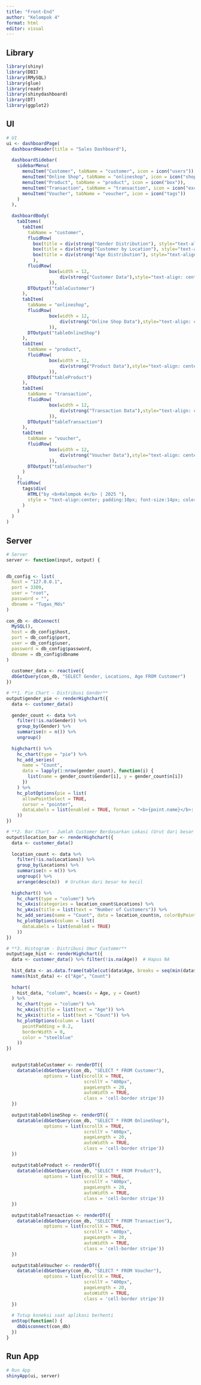 ---
title: "Front-End"
author: "Kelompok 4"
format: html
editor: visual
---

## Library

```{r}
library(shiny)
library(DBI)
library(RMySQL)
library(glue)
library(readr)
library(shinydashboard)
library(DT)
library(ggplot2)
```

## UI

```{r}
# UI
ui <- dashboardPage(
  dashboardHeader(title = "Sales Dashboard"),
  
  dashboardSidebar(
    sidebarMenu(
      menuItem("Customer", tabName = "customer", icon = icon("users")),
      menuItem("Online Shop", tabName = "onlineshop", icon = icon("shopping-cart")),
      menuItem("Product", tabName = "product", icon = icon("box")),
      menuItem("Transaction", tabName = "transaction", icon = icon("exchange-alt")),
      menuItem("Voucher", tabName = "voucher", icon = icon("tags"))
    )
  ),
  
  dashboardBody(
    tabItems(
      tabItem(
        tabName = "customer",
        fluidRow(
          box(title = div(strong("Gender Distribution"), style="text-align: center; font-size: 100%;"), width = 4, highchartOutput("gender_pie")),
          box(title = div(strong("Customer by Location"), style="text-align: center; font-size: 100%;"), width = 4, highchartOutput("location_bar")),
          box(title = div(strong("Age Distribution"), style="text-align: center; font-size: 100%;"), width = 4, highchartOutput("age_hist"))
          ),
        fluidRow(
                box(width = 12,
                    div(strong("Customer Data"),style="text-align: center;font-size: 150%")
                )),
        DTOutput("tableCustomer")
      ),
      tabItem(
        tabName = "onlineshop",
        fluidRow(
                box(width = 12,
                    div(strong("Online Shop Data"),style="text-align: center;font-size: 150%")
                )),
        DTOutput("tableOnlineShop")
      ),
      tabItem(
        tabName = "product",
        fluidRow(
                box(width = 12,
                    div(strong("Product Data"),style="text-align: center;font-size: 150%")
                )),
        DTOutput("tableProduct")
      ),
      tabItem(
        tabName = "transaction",
        fluidRow(
                box(width = 12,
                    div(strong("Transaction Data"),style="text-align: center;font-size: 150%")
                )),
        DTOutput("tableTransaction")
      ),
      tabItem(
        tabName = "voucher",
        fluidRow(
                box(width = 12,
                    div(strong("Voucher Data"),style="text-align: center;font-size: 150%")
                )),
        DTOutput("tableVoucher")
      )
    ),
    fluidRow(
      tags$div(
        HTML("by <b>Kelompok 4</b> | 2025 "),
        style = "text-align:center; padding:10px; font-size:14px; color:gray;"
      )
    )  
  )
)

```

## Server

```{r}
# Server
server <- function(input, output) {
  

db_config <- list(
  host = "127.0.0.1",
  port = 3309,
  user = "root",
  password = "",
  dbname = "Tugas_Mds"
)
  
con_db <- dbConnect(
  MySQL(),
  host = db_config$host,
  port = db_config$port,
  user = db_config$user,
  password = db_config$password,
  dbname = db_config$dbname
)
  
  customer_data <- reactive({
  dbGetQuery(con_db, "SELECT Gender, Locations, Age FROM Customer")
})

# **1. Pie Chart - Distribusi Gender**
output$gender_pie <- renderHighchart({
  data <- customer_data()
  
  gender_count <- data %>%
    filter(!is.na(Gender)) %>%
    group_by(Gender) %>%
    summarise(n = n()) %>%
    ungroup()
  
  highchart() %>%
    hc_chart(type = "pie") %>%
    hc_add_series(
      name = "Count",
      data = lapply(1:nrow(gender_count), function(i) {
        list(name = gender_count$Gender[i], y = gender_count$n[i])
      })
    ) %>%
    hc_plotOptions(pie = list(
      allowPointSelect = TRUE,
      cursor = "pointer",
      dataLabels = list(enabled = TRUE, format = "<b>{point.name}</b>: {point.y} ({point.percentage:.1f}%)")
    ))
})

# **2. Bar Chart - Jumlah Customer Berdasarkan Lokasi (Urut dari besar ke kecil)**
output$location_bar <- renderHighchart({
  data <- customer_data()
  
  location_count <- data %>%
    filter(!is.na(Locations)) %>%
    group_by(Locations) %>%
    summarise(n = n()) %>%
    ungroup() %>%
    arrange(desc(n))  # Urutkan dari besar ke kecil
  
  highchart() %>%
    hc_chart(type = "column") %>%
    hc_xAxis(categories = location_count$Locations) %>%
    hc_yAxis(title = list(text = "Number of Customers")) %>%
    hc_add_series(name = "Count", data = location_count$n, colorByPoint = TRUE) %>%
    hc_plotOptions(column = list(
      dataLabels = list(enabled = TRUE)
    ))
})

# **3. Histogram - Distribusi Umur Customer**
output$age_hist <- renderHighchart({
  data <- customer_data() %>% filter(!is.na(Age))  # Hapus NA
  
  hist_data <- as.data.frame(table(cut(data$Age, breaks = seq(min(data$Age), max(data$Age), by = 5))))
  names(hist_data) <- c("Age", "Count")
  
  hchart(
    hist_data, "column", hcaes(x = Age, y = Count)
  ) %>%
    hc_chart(type = "column") %>%
    hc_xAxis(title = list(text = "Age")) %>%
    hc_yAxis(title = list(text = "Count")) %>%
    hc_plotOptions(column = list(
      pointPadding = 0.2,
      borderWidth = 0,
      color = "steelblue"
    ))
})

  
  output$tableCustomer <- renderDT({
    datatable(dbGetQuery(con_db, "SELECT * FROM Customer"),
              options = list(scrollX = TRUE, 
                             scrollY = "400px",
                             pageLength = 20, 
                             autoWidth = TRUE, 
                             class = 'cell-border stripe'))
  })
  
  output$tableOnlineShop <- renderDT({
    datatable(dbGetQuery(con_db, "SELECT * FROM OnlineShop"),
              options = list(scrollX = TRUE, 
                             scrollY = "400px",
                             pageLength = 20, 
                             autoWidth = TRUE, 
                             class = 'cell-border stripe'))
  })
  
  output$tableProduct <- renderDT({
    datatable(dbGetQuery(con_db, "SELECT * FROM Product"),
              options = list(scrollX = TRUE, 
                             scrollY = "400px",
                             pageLength = 20, 
                             autoWidth = TRUE, 
                             class = 'cell-border stripe'))
  })
  
  output$tableTransaction <- renderDT({
    datatable(dbGetQuery(con_db, "SELECT * FROM Transaction"),
              options = list(scrollX = TRUE, 
                             scrollY = "400px",
                             pageLength = 20, 
                             autoWidth = TRUE, 
                             class = 'cell-border stripe'))
  })
  
  output$tableVoucher <- renderDT({
    datatable(dbGetQuery(con_db, "SELECT * FROM Voucher"),
              options = list(scrollX = TRUE, 
                             scrollY = "400px",
                             pageLength = 20, 
                             autoWidth = TRUE, 
                             class = 'cell-border stripe'))
  })
  
  # Tutup koneksi saat aplikasi berhenti
  onStop(function() {
    dbDisconnect(con_db)
  })
}

```

## Run App

```{r}
# Run App
shinyApp(ui, server)
```
